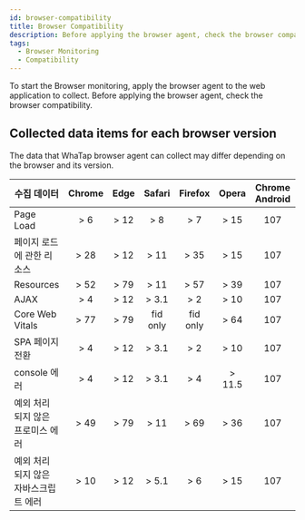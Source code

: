 ```yaml
---
id: browser-compatibility
title: Browser Compatibility
description: Before applying the browser agent, check the browser compatibility.
tags:
  - Browser Monitoring
  - Compatibility
---
```


To start the Browser monitoring, apply the browser agent to the web application to collect. Before applying the browser agent, check the browser compatibility.

## Collected data items for each browser version

The data that WhaTap browser agent can collect may differ depending on the browser and its version.

<div class='rum-compatibility'>

| 수집 데이터                                   | Chrome | Edge  |  Safari  | Firefox  |  Opera  | Chrome Android | Safari iOS | Samsung Internet |
| ---------------------------------------- | :----: | :---: | :------: | :------: | :-----: | :------------: | :--------: | :--------------: |
| Page Load                                |  \> 6  | \> 12 |  \> 8    |  \> 7    |  \> 15  |    107         |   \> 9     |    \> 4          |
| 페이지 로드에 관한 리소스                           | \> 28  | \> 12 |  \> 11   |  \> 35   |  \> 15  |    107         |  \> 11     |    \> 4          |
| Resources                                | \> 52  | \> 79 |  \> 11   |  \> 57   |  \> 39  |    107         |  \> 11     |    \> 6.2        |
| AJAX                                     |  \> 4  | \> 12 |  \> 3.1  |  \> 2    |  \> 10  |    107         |  \> 3.2    |    \> 4          |
| Core Web Vitals                          | \> 77  | \> 79 | fid only | fid only |  \> 64  |    107         |  fid only  |    \> 12         |
| SPA 페이지 전환                               |  \> 4  | \> 12 |  \> 3.1  |  \> 2    |  \> 10  |    107         |  \> 3.2    |    \> 4          |
| console 에러                               |  \> 4  | \> 12 |  \> 3.1  |  \> 4    | \> 11.5 |    107         |  \> 3.2    |    \> 4          |
| 예외 처리 되지 않은 프로미스 에러                      | \> 49  | \> 79 |  \> 11   |  \> 69   |  \> 36  |    107         |  \> 11.3   |    \> 5          |
| 예외 처리 되지 않은 자바스크립트 에러                    | \> 10  | \> 12 |  \> 5.1  |  \> 6    |  \> 15  |    107         |   \> 5     |    \> 4          |

</div>
